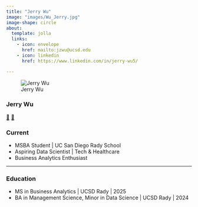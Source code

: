 ```yaml
---
title: "Jerry Wu"
image: "images/Wu_Jerry.jpg"
image-shape: circle
about:
  template: jolla
  links:
    - icon: envelope
      href: mailto:jzwu@ucsd.edu
    - icon: linkedin
      href: https://www.linkedin.com/in/jerry-wu5/

---
```


::: {.two-column-body}

::: {.column-left}
![Jerry Wu](images/Wu_Jerry.jpg){.profile-pic}

### Jerry Wu

<div class="icons">
  <a href="mailto:jzwu@ucsd.edu">📧</a>
  <a href="https://www.linkedin.com/in/jerry-wu5/">🔗</a>
</div>
:::

::: {.column-right}

### Current
- MSBA Student | UC San Diego Rady School
- Aspiring Data Scientist | Tech & Healthcare
- Business Analytics Enthusiast

---

### Education
- MS in Business Analytics | UCSD Rady | 2025
- BA in Management Science, Minor in Data Science | UCSD Rady | 2024
:::
:::
